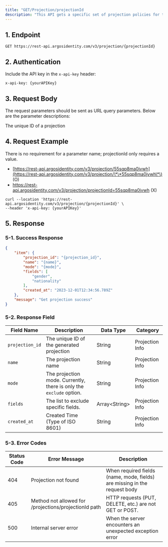 ```yaml
---
title: "GET/Projection/projectionId                                                                                                                                                                                                                                                                                                                                                                                                                                                                                                                                                                                                                                                                                                                                                                                                                                                                                                                                                                                                                                                                                                                                                                                                                                                                                                                                                  "
description: "This API gets a specific set of projection policies for the project that are accessible."
---
```


## 1. Endpoint

```text GET/Projection
GET https://rest-api.argosidentity.com/v3/projection/{projectionId}
```

## 2. Authentication

Include the API key in the `x-api-key` header:

```text x-api-key
x-api-key: {yourAPIKey}
```

## 3. Request Body

The request parameters should be sent as URL query parameters. Below are the parameter descriptions:

<ResponseField name="projectionId" type="string" required>
  The unique ID of a projection
</ResponseField>

## 4. Request Example

<Warning>
  There is no requirement for a parameter name; projectionId only requires a value.

  - [https://rest-api.argosidentity.com/v3/projection/55sqp8ma0jvwh](https://rest-api.argosidentity.com/v3/projection/\*\*55sqp8ma0jvwh\*\) (O)
  - https://rest-api.argosidentity.com/v3/projection/projectionId=55sqp8ma0jvwh (X)
</Warning>

```curl GET/Projection
curl --location 'https://rest-api.argosidentity.com/v3/projection/{projectionId}' \
--header 'x-api-key: {yourAPIKey}'
```

## 5. Response

### 5-1. Success Response

<CodeGroup>

```json result-get-projection.json
{
    "item": {
        "projection_id": "{projection_id}",
        "name": "{name}",
        "mode": "{mode}",
        "fields": [
            "gender",
            "nationality"
        ],
        "created_at": "2023-12-01T12:34:56.789Z"
    },
    "message": "Get projection success"
}
```

</CodeGroup>

### 5-2. Response Field

| Field Name      | Description                                                         | Data Type       | Category        |
| --------------- | ------------------------------------------------------------------- | --------------- | --------------- |
| `projection_id` | The unique ID of the generated projection                           | String          | Projection Info |
| `name`          | The projection name                                                 | String          | Projection Info |
| `mode`          | The projection mode. Currently, there is only the `exclude` option. | String          | Projection Info |
| `fields`        | The list to exclude specific fields.                                | Array\<String\> | Projection Info |
| `created_at`    | Created Time (Type of ISO 8601)                                     | String          | Projection Info |

### 5-3. Error Codes

| Status Code | Error Message                                         | Description                                                               |
| ----------- | ----------------------------------------------------- | ------------------------------------------------------------------------- |
| 404         | Projection not found                                  | When required fields (name, mode, fields) are missing in the request body |
| 405         | Method not allowed for /projections/projectionId path | HTTP requests (PUT, DELETE, etc.) are not GET or POST.                    |
| 500         | Internal server error                                 | When the server encounters an unexpected exception error                  |